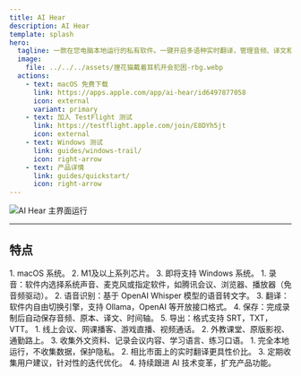 ```yaml
---
title: AI Hear
description: AI Hear
template: splash
hero:
  tagline: 一款在您电脑本地运行的私有软件。一键开启多语种实时翻译，管理音频、译文和时间轴，即使身处没有网络的教室、地铁、商场或户外。不收集数据，保护隐私。
  image:
    file: ../../../assets/狸花猫戴着耳机开会犯困-rbg.webp
  actions:
    - text: macOS 免费下载
      link: https://apps.apple.com/app/ai-hear/id6497877058
      icon: external
      variant: primary
    - text: 加入 TestFlight 测试
      link: https://testflight.apple.com/join/E8DYh5jt
      icon: external
    - text: Windows 测试
      link: guides/windows-trail/
      icon: right-arrow
    - text: 产品详情
      link: guides/quickstart/
      icon: right-arrow
---
```


![AI Hear 主界面运行](../../../assets/images/homepage001.gif)

---


## 特点

<CardGrid stagger>
	<Card title="硬件要求" icon="pencil" style="width: 20px; height: 10px;">
	1. macOS 系统。
	2. M1及以上系列芯片。
	3. 即将支持 Windows 系统。

</Card>
	<Card title="主要功能" icon="add-document">
	1. 录音：软件内选择系统声音、麦克风或指定软件，如腾讯会议、浏览器、播放器（免音频驱动）。
	2. 语音识别：基于 OpenAI Whisper 模型的语音转文字。
	3. 翻译：软件内自由切换引擎，支持 Ollama，OpenAI 等开放接口格式。
	4. 保存：完成录制后自动保存音频、原本、译文、时间轴。
	5. 导出：格式支持 SRT，TXT，VTT。
</Card>
	<Card title="使用场景" icon="setting">
    1. 线上会议、网课播客、游戏直播、视频通话。
	2. 外教课堂、原版影视、通勤路上。
	3. 收集外文资料、记录会议内容、学习语言、练习口语。
</Card>
	<Card title="为何选择 AI Hear" icon="open-book">
	1. 完全本地运行，不收集数据，保护隐私。
	2. 相比市面上的实时翻译更具性价比。
	3. 定期收集用户建议，针对性的迭代优化。
	4. 持续跟进 AI 技术变革，扩充产品功能。
</Card>
</CardGrid>
